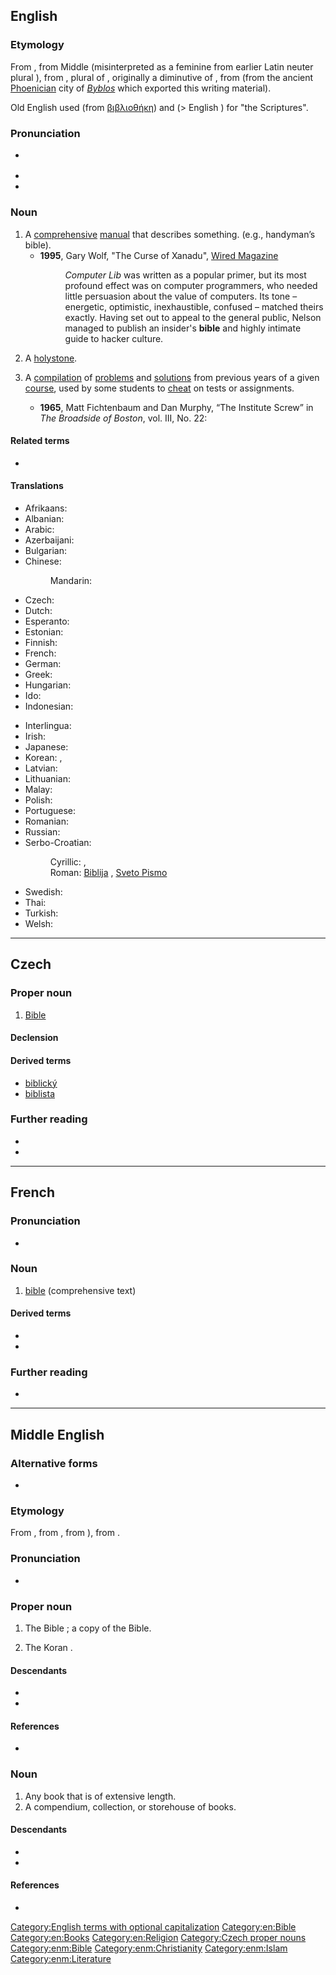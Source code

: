 {{also|Bible}}
==English==
{{wikipedia}}

===Etymology===
From {{der|en|enm|bible}}, from Middle {{der|en|la|-}} {{m|la|biblia||book}} (misinterpreted as a feminine from earlier Latin neuter plural {{m|la|biblia||books}}), from {{der|en|grc|βιβλία||books}}, plural of {{m|grc|βιβλίον||small book}}, originally a diminutive of {{m|grc|βίβλος||book}}, from {{m|grc|βύβλος||papyrus}} (from the ancient [[Phoenicia]]n city of ''[[Byblos]]'' which exported this writing material).

Old English used {{m|ang|biblioþece|biblioþēce}} (from [[βιβλιοθήκη]]) and {{m|ang|gewritu|ġewritu}} (> English {{m|en|writs}}) for "the Scriptures".

===Pronunciation===
* {{a|UK|US}} {{IPA|/ˈbaɪbəl/|lang=en}}
* {{audio|en-us-bible.ogg|Audio (US)|lang=en}}
* {{rhymes|aɪbəl|lang=en}}

===Noun===
{{en-noun}}

# A [[comprehensive]] [[manual]] that describes something. (e.g., handyman’s bible).
#* '''1995''', Gary Wolf, "The Curse of Xanadu", [http://www.wired.com/wired/archive/3.06/xanadu.html?pg=8&topic= Wired Magazine]
#*: ''Computer Lib'' was written as a popular primer, but its most profound effect was on computer programmers, who needed little persuasion about the value of computers. Its tone – energetic, optimistic, inexhaustible, confused – matched theirs exactly. Having set out to appeal to the general public, Nelson managed to publish an insider's '''bible''' and highly intimate guide to hacker culture.
# {{lb|en|nautical}} A [[holystone]].
# {{lb|en|at certain US universities}} A [[compilation]] of [[problem]]s and [[solution]]s from previous years of a given [[course]], used by some students to [[cheat]] on tests or assignments.
#* '''1965''', Matt Fichtenbaum and Dan Murphy, “The Institute Screw” in ''The Broadside of Boston'', vol. III, No. 22:
#*: {{quote|en|My friend’s a genius, he will give me problems one through nine.<br>The '''bible''' of a sophomore will have the needed lines.}}

====Related terms====
* {{l|en|biblical}}

====Translations====
{{trans-top|comprehensive manual}}
* Afrikaans: {{t|af|bybel}}
* Albanian: {{t|sq|Bibël|f}}
* Arabic: {{t|ar|الكتاب المقدس}}
* Azerbaijani: {{t|az|bible}}
* Bulgarian: {{t+|bg|библия}}
* Chinese:
*: Mandarin: {{t+check|cmn|圣经|tr=shèngjīng|sc=Hani}}
* Czech: {{t+|cs|bible|f}}
* Dutch: {{t+|nl|bijbel}}
* Esperanto: {{t|eo|Biblio}}
* Estonian: {{t|et|piibel}}
* Finnish: {{t+|fi|raamattu}}
* French: {{t+|fr|Bible|f}}
* German: {{t+|de|Bibel|f}}
* Greek: {{t+|el|βίβλος|f}}
* Hungarian: {{t+|hu|biblia}}
* Ido: {{t+|io|biblo}}
* Indonesian: {{t+|id|Alkitab}}
{{trans-mid}}
* Interlingua: {{t|ia|biblia}}
* Irish: {{t|ga|bíobla|f}}
* Japanese: {{t|ja|虎の巻|tr=tora no maki}}
* Korean: {{t+|ko|성경}}, {{t+|ko|성서|tr=seongso}}
* Latvian: {{t|lv|Bībele|f}}
* Lithuanian: {{t+|lt|Biblija|f}}
* Malay: {{t|ms|Alkitab}}
* Polish: {{t+|pl|Biblia|f}}
* Portuguese: {{t+|pt|Bíblia|f}}
* Romanian: {{t+|ro|Biblie|f}}
* Russian: {{t+|ru|би́блия|f}}
* Serbo-Croatian:
*: Cyrillic: {{t|sh|Библија|f|sc=Cyrl}}, {{t|sh|Свето Писмо|n|sc=Cyrl}}
*: Roman: [[Biblija]] {{g|f}}, [[Sveto Pismo]] {{g|n}}
* Swedish: {{t+|sv|bibel|c}}
* Thai: {{t|th|คัมภีร์ไบเบิล|tr=Khạmp̣hīr̒ bịbeil}}
* Turkish: {{t+|tr|İncil}}
* Welsh: {{t+|cy|Beibl}}
{{trans-bottom}}

[[Category:English terms with optional capitalization]]
[[Category:en:Bible]]
[[Category:en:Books]]
[[Category:en:Religion]]

----

==Czech==

===Proper noun===
{{cs-noun|g=f}}

# [[Bible]]

====Declension====
{{cs-decl-noun
|bible|bible|bibli|bibli|bible|bibli|biblí
|bible|biblí|biblím|bible|bible|biblích|biblemi
}}

====Derived terms====
* [[biblický]]
* [[biblista]]

===Further reading===
* {{R:PSJC}}
* {{R:SSJC}}

[[Category:Czech proper nouns]]

----

==French==

===Pronunciation===
* {{IPA|/bibl/|lang=fr}}

===Noun===
{{fr-noun|f}}

# [[bible#English|bible]] (comprehensive text)

====Derived terms====
* {{l|fr|biblique}}
* {{l|fr|bibliste}}

===Further reading===
* {{R:TLFi}}

----

==Middle English==

===Alternative forms===
* {{alter|enm|Bible|bibel|bibile|byble|bybill|bibelle|bybulle}}

===Etymology===
From {{bor|enm|fro|bible}}, from {{bor|enm|ML.|biblia}}, from {{m|la|biblia}}), from {{der|enm|grc|βιβλία}}.

===Pronunciation===
* {{IPA|lang=enm|/ˈbiːbəl/}}

===Proper noun===
{{head|enm|proper noun}}

# The Bible {{gloss|Christian holy book}}; a copy of the Bible.
# {{lb|enm|rare}} The Koran {{gloss|Muslim holy book}}.

====Descendants====
* {{desc|en|Bible}}
* {{desc|sco|Bible}}

====References====
* {{R:MED Online|entry=bīble (n.) |id=MED4337 |accessdate=2018-06-27}}

===Noun===
{{head|enm|noun}}

# Any book that is of extensive length.
# A compendium, collection, or storehouse of books.

====Descendants====
* {{desc|en|bible}}
* {{desc|sco|bible}}

====References====
* {{R:MED Online|entry=bīble (n.) |id=MED4337 |accessdate=2018-06-27}}


[[Category:enm:Bible]]
[[Category:enm:Christianity]]
[[Category:enm:Islam]]
[[Category:enm:Literature]]